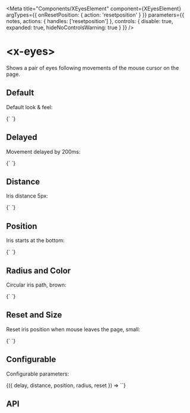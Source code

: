 
<Meta
  title="Components/XEyesElement"
  component={XEyesElement}
  argTypes={{ onResetPosition: { action: 'resetposition' } }}
  parameters={{
    notes,
    actions: { handles: ['resetposition'] },
    controls: { disable: true, expanded: true, hideNoControlsWarning: true }
  }}
/>

# &lt;x-eyes&gt;

Shows a pair of eyes following movements of the mouse cursor on the page.

## Default

Default look &amp; feel:

<Preview withToolbar>
  <Story name="Default">
    {`
<x-eyes></x-eyes>
`}
  </Story>
</Preview>

## Delayed

Movement delayed by 200ms:

<Preview withToolbar>
  <Story name="Delayed">
    {`
<x-eyes delay=200></x-eyes>
`}
  </Story>
</Preview>

## Distance

Iris distance 5px:

<Preview withToolbar>
  <Story name="Distance">
    {`
<x-eyes distance=5></x-eyes>
`}
  </Story>
</Preview>

## Position

Iris starts at the bottom:

<Preview withToolbar>
  <Story name="Position">
    {`
<x-eyes position=bottom></x-eyes>
`}
  </Story>
</Preview>

## Radius and Color

Circular iris path, brown:

<Preview withToolbar>
  <Story name="Radius and Color">
    {`
<style>x-eyes.brown { --iris-color: #850 }</style>
<x-eyes radius=circular class=brown></x-eyes>
`}
  </Story>
</Preview>

## Reset and Size

Reset iris position when mouse leaves the page, small:

<Preview withToolbar>
  <Story name="Reset and Size">
    {`
<style>x-eyes.small { --scale: 0.15 }</style>
<x-eyes reset class=small></x-eyes>
`}
  </Story>
</Preview>

## Configurable

Configurable parameters:

<Preview withToolbar>
  <Story name="Configurable" argTypes={{
    delay: {
      description: 'Delay the reaction of the eye of the mouse cursor movement. A number representing a time period in milliseconds is expected.',
      control: 'number',
      table: { defaultValue: { summary: 0 } }
    },
    distance: {
      description: 'The minimum distance of the iris from the eye rim to keep when following the mouse cursor movements.',
      control: 'number',
      table: { defaultValue: { summary: 0 } }
    },
    position: {
      description: 'The starting position of the pupil in the vitreous. Either a position constant or a number representing an angle in degrees near the eye rim to place the pupil to.',
      control: {
        type: 'select',
        options: [
          'center', 'top', 'bottom', 'left', 'right', 'topRight',
          'topLeft', 'bottomRight', 'bottomLeft'
        ]
      },
      table: { defaultValue: { summary: 'center' } }
    },
    radius: {
      description: 'The clipping path of the movement of the eye pupil. Either the natural area of the eye vitreous, or only a circle in the middle of it.',
      control: {
        type: 'select',
        options: ['natural', 'circular']
      },
      table: { defaultValue: { summary: 'natural' } }
    },
    reset: {
      description: 'Moves the pupil to the starting position specified by the `position` property, when the mouse cursor leaves the page boundary.',
      control: 'boolean',
      table: { defaultValue: { summary: false } }
    },
    onResetPosition: {
      description: 'Emitted whenever the pupil position gets reset to the original value.',
      action: 'resetposition'
    }
  }} args={{
    delay: 200, distance: 10, position: 'bottom', radius: 'circular', reset: true
  }} parameters={{
    controls: { disable: false }
  }}>
    {({ delay, distance, position, radius, reset }) =>
`<x-eyes delay=${delay} distance=${distance} position=${position}
               radius=${radius} reset=${reset}></x-eyes>`}
  </Story>
</Preview>

## API

<Props of={XEyesElement} />
